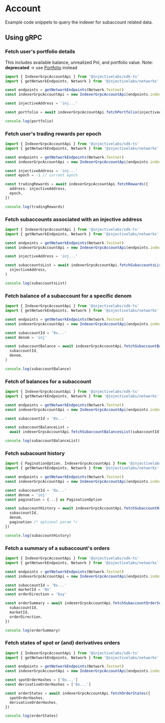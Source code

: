 # Account

Example code snippets to query the indexer for subaccount related data.

## Using gRPC

### Fetch user's portfolio details

This includes available balance, unrealized Pnl, and portfolio value. Note: **deprecated** → use [Portfolio](../query-indexer/portfolio.md#using-grpc) instead

```ts
import { IndexerGrpcAccountApi } from '@injectivelabs/sdk-ts'
import { getNetworkEndpoints, Network } from '@injectivelabs/networks'

const endpoints = getNetworkEndpoints(Network.Testnet)
const indexerGrpcAccountApi = new IndexerGrpcAccountApi(endpoints.indexer)

const injectiveAddress = 'inj...'

const portfolio = await indexerGrpcAccountApi.fetchPortfolio(injectiveAddress)

console.log(portfolio)
```

### Fetch user's trading rewards per epoch

```ts
import { IndexerGrpcAccountApi } from '@injectivelabs/sdk-ts'
import { getNetworkEndpoints, Network } from '@injectivelabs/networks'

const endpoints = getNetworkEndpoints(Network.Testnet)
const indexerGrpcAccountApi = new IndexerGrpcAccountApi(endpoints.indexer)

const injectiveAddress = 'inj...'
const epoch = -1 // current epoch

const tradingRewards = await indexerGrpcAccountApi.fetchRewards({
  address: injectiveAddress,
  epoch,
})

console.log(tradingRewards)
```

### Fetch subaccounts associated with an injective address

```ts
import { IndexerGrpcAccountApi } from '@injectivelabs/sdk-ts'
import { getNetworkEndpoints, Network } from '@injectivelabs/networks'

const endpoints = getNetworkEndpoints(Network.Testnet)
const indexerGrpcAccountApi = new IndexerGrpcAccountApi(endpoints.indexer)

const injectiveAddress = 'inj...'

const subaccountsList = await indexerGrpcAccountApi.fetchSubaccountsList(
  injectiveAddress,
)

console.log(subaccountsList)
```

### Fetch balance of a subaccount for a specific denom

```ts
import { IndexerGrpcAccountApi } from '@injectivelabs/sdk-ts'
import { getNetworkEndpoints, Network } from '@injectivelabs/networks'

const endpoints = getNetworkEndpoints(Network.Testnet)
const indexerGrpcAccountApi = new IndexerGrpcAccountApi(endpoints.indexer)

const subaccountId = '0x...'
const denom = 'inj'

const subaccountBalance = await indexerGrpcAccountApi.fetchSubaccountBalance(
  subaccountId,
  denom,
)

console.log(subaccountBalance)
```

### Fetch of balances for a subaccount

```ts
import { IndexerGrpcAccountApi } from '@injectivelabs/sdk-ts'
import { getNetworkEndpoints, Network } from '@injectivelabs/networks'

const endpoints = getNetworkEndpoints(Network.Testnet)
const indexerGrpcAccountApi = new IndexerGrpcAccountApi(endpoints.indexer)

const subaccountId = '0x...'

const subaccountBalanceList =
  await indexerGrpcAccountApi.fetchSubaccountBalancesList(subaccountId)

console.log(subaccountBalanceList)
```

### Fetch subacount history

```ts
import { PaginationOption, IndexerGrpcAccountApi } from '@injectivelabs/sdk-ts'
import { getNetworkEndpoints, Network } from '@injectivelabs/networks'

const endpoints = getNetworkEndpoints(Network.Testnet)
const indexerGrpcAccountApi = new IndexerGrpcAccountApi(endpoints.indexer)

const subaccountId = '0x...'
const denom = 'inj'
const pagination = {...} as PaginationOption

const subaccountHistory = await indexerGrpcAccountApi.fetchSubaccountHistory({
  subaccountId,
  denom,
  pagination /* optional param */
})

console.log(subaccountHistory)
```

### Fetch a summary of a subaccount's orders

```ts
import { IndexerGrpcAccountApi } from '@injectivelabs/sdk-ts'
import { getNetworkEndpoints, Network } from '@injectivelabs/networks'

const endpoints = getNetworkEndpoints(Network.Testnet)
const indexerGrpcAccountApi = new IndexerGrpcAccountApi(endpoints.indexer)

const subaccountId = '0x...'
const marketId = '0x'
const orderDirection = 'buy'

const orderSummary = await indexerGrpcAccountApi.fetchSubaccountOrderSummary({
  subaccountId,
  marketId,
  orderDirection,
})

console.log(orderSummary)
```

### Fetch states of spot or (and) derivatives orders

```ts
import { IndexerGrpcAccountApi } from '@injectivelabs/sdk-ts'
import { getNetworkEndpoints, Network } from '@injectivelabs/networks'

const endpoints = getNetworkEndpoints(Network.Testnet)
const indexerGrpcAccountApi = new IndexerGrpcAccountApi(endpoints.indexer)

const spotOrderHashes = ['0x...']
const derivativeOrderHashes = ['0x...']

const orderStates = await indexerGrpcAccountApi.fetchOrderStates({
  spotOrderHashes,
  derivativeOrderHashes,
})

console.log(orderStates)
```

